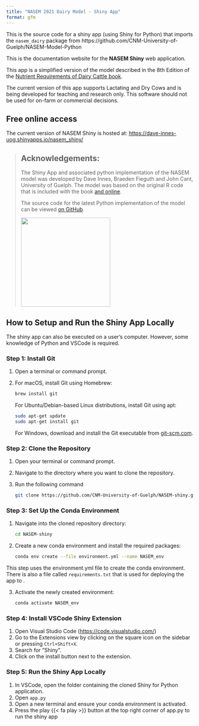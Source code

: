 ```yaml
---
title: "NASEM 2021 Dairy Model - Shiny App"
format: gfm
---
```


This is the source code for a shiny app (using Shiny for Python) that imports the `nasem_dairy` package from https://github.com/CNM-University-of-Guelph/NASEM-Model-Python


This is the documentation website for the **NASEM Shiny** web application.

This app is a simplified version of the model described in the 8th Edition of the [Nutrient Requirements of Dairy Cattle book](https://www.nationalacademies.org/our-work/nutrient-requirements-of-dairy-cattle-8th-edition){target="_blank"}.

The current version of this app supports Lactating and Dry Cows and is being developed for teaching and research only. This software should not be used for on-farm or commercial decisions.

## Free online access

The current version of NASEM Shiny is hosted at: [https://dave-innes-uog.shinyapps.io/nasem_shiny/](https://dave-innes-uog.shinyapps.io/nasem_shiny/)


> ## Acknowledgements:
> 
> The Shiny App and associated python implementation of the NASEM model was developed by Dave Innes, Braeden Fieguth and John Cant, University of Guelph. The model was based on the original R code that is included with the book [and online](https://nap.nationalacademies.org/resource/25806/Installation_Instructions_NASEM_Dairy8.pdf).
> 
> The source code for the latest Python implementation of the model can be viewed [on GitHub](https://github.com/CNM-University-of-Guelph/NASEM-Model-Python).
> 
> ![](./docs/media/absc_logo.png){width=240px}




## How to Setup and Run the Shiny App Locally

The shiny app can also be executed on a user's computer. However, some knowledge of Python and VSCode is required. 


### Step 1: Install Git

1.  Open a terminal or command prompt.

2.  For macOS, install Git using Homebrew:

    ``` bash
    brew install git
    ```

    For Ubuntu/Debian-based Linux distributions, install Git using apt:

    ``` bash
    sudo apt-get update
    sudo apt-get install git
    ```

    For Windows, download and install the Git executable from [git-scm.com](https://git-scm.com).

### Step 2: Clone the Repository

1.  Open your terminal or command prompt.

2.  Navigate to the directory where you want to clone the repository.

3.  Run the following command

    ``` bash
    git clone https://github.com/CNM-University-of-Guelph/NASEM-shiny.git
    ```

### Step 3: Set Up the Conda Environment

1.  Navigate into the cloned repository directory:

    ``` bash
    cd NASEM-shiny
    ```

2.  Create a new conda environment and install the required packages:

    ``` bash
    conda env create --file environment.yml --name NASEM_env 
    ```

::: {.callout-important}

This step uses the environment.yml file to create the conda environment. There is also a file called `requirements.txt` that is used for deploying the app to [](shinyapps.io).

:::

3.  Activate the newly created environment:

    ``` bash
    conda activate NASEM_env
    ```


### Step 4: Install VSCode Shiny Extension

1.  Open Visual Studio Code ([https://code.visualstudio.com/](https://code.visualstudio.com/){target="_blank"})
2.  Go to the Extensions view by clicking on the square icon on the sidebar or pressing `Ctrl+Shift+X`.
3.  Search for "Shiny".
4.  Click on the install button next to the extension.

### Step 5: Run the Shiny App Locally

1.  In VSCode, open the folder containing the cloned Shiny for Python application.
2.  Open `app.py`
3.  Open a new terminal and ensure your conda environment is activated.
4.  Press the play {{< fa play >}} button at the top right corner of app.py to run the shiny app

